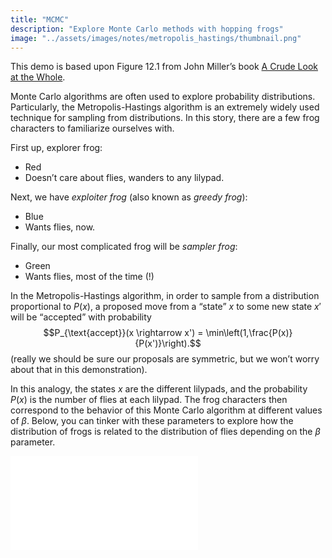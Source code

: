 ```yaml
---
title: "MCMC"
description: "Explore Monte Carlo methods with hopping frogs"
image: "../assets/images/notes/metropolis_hastings/thumbnail.png"
---
```


This demo is based upon Figure 12.1 from John Miller's book [A Crude Look at the Whole](https://www.complexityexplorer.org/explore/resources/668-a-crude-look-at-the-whole).

Monte Carlo algorithms are often used to explore probability distributions. Particularly, the Metropolis-Hastings algorithm is an extremely widely used technique for sampling from distributions. In this story, there are a few frog characters to familiarize ourselves with. 

First up, explorer frog:

- Red
- Doesn't care about flies, wanders to any lilypad.

Next, we have *exploiter frog* (also known as *greedy frog*):

- Blue
- Wants flies, now.

Finally, our most complicated frog will be *sampler frog*:

- Green
- Wants flies, most of the time (!)

In the Metropolis-Hastings algorithm, in order to sample from a distribution proportional to $P(x)$, a proposed move from a "state" $x$ to some new state $x'$ will be "accepted" with probability 
$$P_{\text{accept}}(x \rightarrow x') = \min\left(1,\frac{P(x)}{P(x')}\right).$$ 
(really we should be sure our proposals are symmetric, but we won't worry about that in this demonstration). 

In this analogy, the states $x$ are the different lilypads, and the probability $P(x)$ is the number of flies at each lilypad. The frog characters then correspond to the behavior of this Monte Carlo algorithm at different values of $\beta$. Below, you can tinker with these parameters to explore how the distribution of frogs is related to the distribution of flies depending on the $\beta$ parameter.

 
```{=html}
<div>
<iframe align="middle" frameborder="0" scrolling="yes" src="../../demos_code/demos/metropolis_hastings/metropolis_hastings.html" onload="this.width=screen.width;this.height=screen.height;"></iframe>
</div>
```
